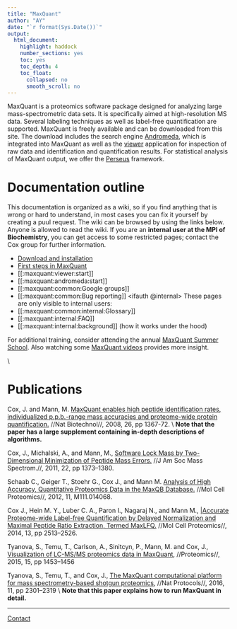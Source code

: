 ```yaml
---
title: "MaxQuant"
author: "AY"
date: "`r format(Sys.Date())`"
output:
  html_document:
    highlight: haddock
    number_sections: yes
    toc: yes
    toc_depth: 4
    toc_float:
      collapsed: no
      smooth_scroll: no
---
```


MaxQuant is a proteomics software package designed for analyzing large mass-spectrometric data sets. It is specifically aimed at high-resolution MS data. Several labeling techniques as well as label-free quantification are supported. MaxQuant is freely available and can be downloaded from this site. The download includes the search engine [Andromeda](andromeda_instructions.html), which is integrated into MaxQuant as well as the [viewer](viewer_instructions.html) application for inspection of raw data and identification and quantification results. For statistical analysis of MaxQuant output, we offer the [Perseus](perseus_instructions.html) framework.


# Documentation outline

This documentation is organized as a wiki, so if you find anything that is wrong or hard to understand, in most cases you can fix it yourself by creating a puul request. The wiki can be browsed by using the links below. Anyone is allowed to read the wiki. If you are an **internal user at the MPI of Biochemistry**, you can get access to some restricted pages; contact the Cox group for further information.

  * [Download and installation](Download_Installation.html)
  * [First steps in MaxQuant](MQ_FirstSteps.html)
  * [[:maxquant:viewer:start]]
  * [[:maxquant:andromeda:start]]
  * [[:maxquant:common:Google groups]]
  * [[:maxquant:common:Bug reporting]]
<ifauth @internal>
These pages are only visible to internal users:
  * [[:maxquant:common:internal:Glossary]]
  * [[:maxquant:internal:FAQ]]
  * [[:maxquant:internal:background]] (how it works under the hood)
</ifauth>

For additional training, consider attending the annual [MaxQuant Summer School](https://maxquant.org/summer_school/). Also watching some [MaxQuant videos](https://www.youtube.com/c/MaxQuantChannel) provides more insight.

\\

# Publications

Cox, J. and Mann, M. [MaxQuant enables high peptide identification rates, individualized p.p.b.-range mass accuracies and proteome-wide protein quantification.](http://www.nature.com/nbt/journal/v26/n12/full/nbt.1511.html) //Nat Biotechnol//, 2008, 26, pp 1367-72.
\\ **Note that the paper has a large supplement containing in-depth descriptions of algorithms.**

Cox, J., Michalski, A., and Mann, M., [Software Lock Mass by Two-Dimensional Minimization of Peptide Mass Errors.](http://link.springer.com/article/10.1007%2Fs13361-011-0142-8) //J Am Soc Mass Spectrom.//, 2011, 22, pp 1373–1380. 

Schaab C., Geiger T., Stoehr G., Cox J., and Mann M. [Analysis of High Accuracy, Quantitative Proteomics Data in the MaxQB Database.](http://www.ncbi.nlm.nih.gov/pmc/articles/PMC3316731/) //Mol Cell Proteomics//, 2012, 11, M111.014068. 

Cox J., Hein M. Y., Luber C. A., Paron I., Nagaraj N., and Mann M., [|Accurate Proteome-wide Label-free Quantification by Delayed Normalization and Maximal Peptide Ratio Extraction, Termed MaxLFQ.](http://www.ncbi.nlm.nih.gov/pmc/articles/PMC4159666/) //Mol Cell Proteomics//, 2014, 13, pp 2513–2526.

Tyanova, S., Temu, T., Carlson, A., Sinitcyn, P., Mann, M. and Cox, J., [Visualization of LC-MS/MS proteomics data in MaxQuant](http://onlinelibrary.wiley.com/doi/10.1002/pmic.201400449/abstract), //Proteomics//, 2015, 15, pp 1453–1456

Tyanova, S., Temu, T., and Cox, J., [The MaxQuant computational platform for mass spectrometry-based shotgun proteomics](https://www.nature.com/articles/nprot.2016.136), //Nat Protocols//, 2016, 11, pp 2301–2319
\\ **Note that this paper explains how to run MaxQuant in detail.**

-----
[Contact](contact.html)

